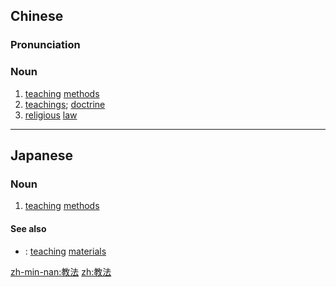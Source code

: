 ==Chinese==
{{zh-forms}}

===Pronunciation===
{{zh-pron
|m=jiàofǎ
|c=gaau3 faat3
|mn=kà-hoat
|cat=n
}}

===Noun===
{{zh-noun}}

# [[teaching]] [[methods]]
# [[teachings]]; [[doctrine]]
# [[religious]] [[law]]
#: {{zh-x|伊斯蘭 教法|shari'a (law)}}

----

==Japanese==
{{ja-kanjitab|きょう|ほう|yomi=o}}

===Noun===
{{ja-noun|きょうほう}}

# {{lb|ja|education|sort=きょうほう}} [[teaching]] [[methods]]

====See also====
* {{ja-r|教材|きょうざい}}: [[teaching]] [[materials]]

[[zh-min-nan:教法]]
[[zh:教法]]
